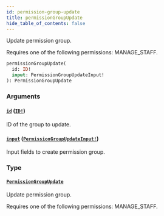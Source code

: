 ```yaml
---
id: permission-group-update
title: permissionGroupUpdate
hide_table_of_contents: false
---
```


Update permission group.

Requires one of the following permissions: MANAGE_STAFF.

```graphql
permissionGroupUpdate(
  id: ID!
  input: PermissionGroupUpdateInput!
): PermissionGroupUpdate
```

### Arguments

#### [`id`](#) ([`ID!`](../../../developer/api-reference/scalars/id))

ID of the group to update.

#### [`input`](#) ([`PermissionGroupUpdateInput!`](../../../developer/api-reference/inputs/permission-group-update-input))

Input fields to create permission group.

### Type

#### [`PermissionGroupUpdate`](../../../developer/api-reference/objects/permission-group-update)

Update permission group.

Requires one of the following permissions: MANAGE_STAFF.
